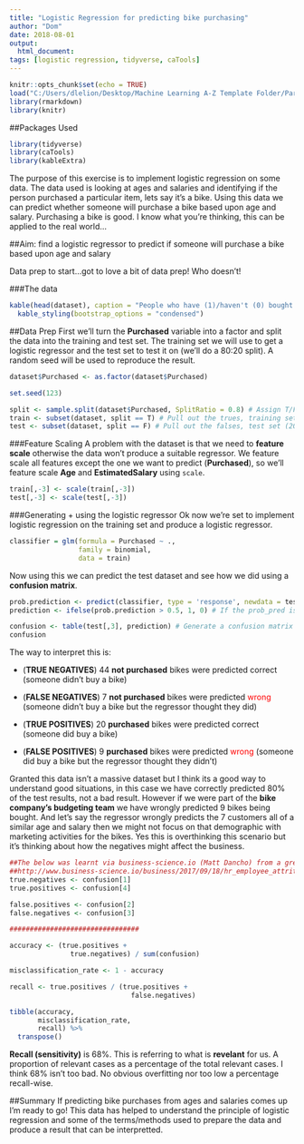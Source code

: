```yaml
---
title: "Logistic Regression for predicting bike purchasing"
author: "Dom"
date: 2018-08-01
output: 
  html_document:
tags: [logistic regression, tidyverse, caTools]
---
```


```r
knitr::opts_chunk$set(echo = TRUE)
load("C:/Users/dlelion/Desktop/Machine Learning A-Z Template Folder/Part 3 - Classification/Section 14 - Logistic Regression/.RData")
library(rmarkdown)
library(knitr)
```


##Packages Used
```r
library(tidyverse)
library(caTools)
library(kableExtra)
```

The purpose of this exercise is to implement logistic regression on some data. The data used is looking at ages and salaries and identifying if the person purchased a particular item, lets say it's a bike. Using this data we can predict whether someone will purchase a bike based upon age and salary. Purchasing a bike is good. I know what you're thinking, this can be applied to the real world...

##Aim: find a logistic regressor to predict if someone will purchase a bike based upon age and salary
<p>
<p>
Data prep to start...got to love a bit of data prep! Who doesn't!

###The data
```r
kable(head(dataset), caption = "People who have (1)/haven't (0) bought bikes") %>%
  kable_styling(bootstrap_options = "condensed")
```

##Data Prep
First we'll turn the **Purchased** variable into a factor and split the data into the training and test set. The training set we will use to get a logistic regressor and the test set to test it on (we'll do a 80:20 split). A random seed will be used to reproduce the result.

```r
dataset$Purchased <- as.factor(dataset$Purchased)

set.seed(123)

split <- sample.split(dataset$Purchased, SplitRatio = 0.8) # Assign T/F to each row (100%)
train <- subset(dataset, split == T) # Pull out the trues, training set (80%)
test <- subset(dataset, split == F) # Pull out the falses, test set (20%)
```

###Feature Scaling
A problem with the dataset is that we need to **feature scale** otherwise the data won't produce a suitable regressor. We feature scale all features except the one we want to predict (**Purchased**), so we'll feature scale **Age** and **EstimatedSalary** using `scale`.

```r
train[,-3] <- scale(train[,-3])
test[,-3] <- scale(test[,-3])
```

###Generating + using the logistic regressor
Ok now we're set to implement logistic regression on the training set and produce a logistic regressor.

```r
classifier = glm(formula = Purchased ~ .,
                 family = binomial,
                 data = train)
```

Now using this we can predict the test dataset and see how we did using a **confusion matrix**.
```r
prob.prediction <- predict(classifier, type = 'response', newdata = test[,-3]) # Predict Purchased
prediction <- ifelse(prob.prediction > 0.5, 1, 0) # If the prob_pred is greater than 0.5 then set Purchased as 1, else 0

confusion <- table(test[,3], prediction) # Generate a confusion matrix
confusion
```

The way to interpret this is:

* (**TRUE NEGATIVES**) 44 **not purchased** bikes were predicted correct (someone didn't buy a bike)
* (**FALSE NEGATIVES**) 7 **not purchased** bikes were predicted <span style="color:red">wrong</span> (someone didn't buy a bike but the regressor thought they did)

* (**TRUE POSITIVES**) 20 **purchased** bikes were predicted correct (someone did buy a bike) 
* (**FALSE POSITIVES**) 9 **purchased** bikes were predicted <span style="color:red">wrong</span> (someone did buy a bike but the regressor thought they didn't)

Granted this data isn't a massive dataset but I think its a good way to understand good situations, in this case we have correctly predicted 80% of the test results, not a bad result. However if we were part of the **bike company's budgeting team** we have wrongly predicted 9 bikes being bought. And let's say the regressor wrongly predicts the 7 customers all of a similar age and salary then we might not focus on that demographic with marketing activities for the bikes. Yes this is overthinking this scenario but it's thinking about how the negatives might affect the business.

```r
##The below was learnt via business-science.io (Matt Dancho) from a great article on HR Analytics
##http://www.business-science.io/business/2017/09/18/hr_employee_attrition.html
true.negatives <- confusion[1]
true.positives <- confusion[4]

false.positives <- confusion[2]
false.negatives <- confusion[3]

################################

accuracy <- (true.positives +
               true.negatives) / sum(confusion)

misclassification_rate <- 1 - accuracy

recall <- true.positives / (true.positives +
                              false.negatives)

tibble(accuracy, 
       misclassification_rate, 
       recall) %>%
  transpose()
```
**Recall (sensitivity)** is 68%. This is referring to what is **revelant** for us. A proportion of relevant cases as a percentage of the total relevant cases. I think 68% isn't too bad. No obvious overfitting nor too low a percentage recall-wise.

##Summary
If predicting bike purchases from ages and salaries comes up I'm ready to go! This data has helped to understand the principle of logistic regression and some of the terms/methods used to prepare the data and produce a result that can be interpretted.